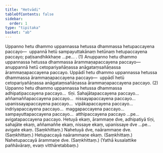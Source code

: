 ```yaml
---
title: "Hetvādi"
tableOfContents: false
sidebar:
  order: 1
type: "tipitaka"
basket: "ab"
---
```



<DynamicBreadcrumb />

<Division number="205">

<Paragraph number="779">
Uppanno hetu dhammo uppannassa hetussa dhammassa hetupaccayena paccayo—  uppannā hetū sampayuttakānaṃ hetūnaṃ hetupaccayena paccayo; paṭisandhikkhaṇe …pe… . (1)
</Paragraph>

<Paragraph number="780">
Anuppanno hetu dhammo uppannassa hetussa dhammassa ārammaṇapaccayena paccayo—  anuppannā hetū cetopariyañāṇassa anāgataṃsañāṇassa ārammaṇapaccayena paccayo. Uppādī hetu dhammo uppannassa hetussa dhammassa ārammaṇapaccayena paccayo—  uppādī hetū cetopariyañāṇassa anāgataṃsañāṇassa ārammaṇapaccayena paccayo. (2)
</Paragraph>

<Paragraph number="781">
Uppanno hetu dhammo uppannassa hetussa dhammassa adhipatipaccayena paccayo…  tīṇi.
</Paragraph>

<Paragraph number="782">
Sahajātapaccayena paccayo…  aññamaññapaccayena paccayo…  nissayapaccayena paccayo…  upanissayapaccayena paccayo…  vipākapaccayena paccayo…  indriyapaccayena paccayo…  maggapaccayena paccayo…  sampayuttapaccayena paccayo…  atthipaccayena paccayo …pe…  avigatapaccayena paccayo.
</Paragraph>

</Division>
<Division number="206">

<Paragraph number="783">
Hetuyā ekaṃ, ārammaṇe dve, adhipatiyā tīṇi, sahajāte ekaṃ, aññamaññe ekaṃ, nissaye ekaṃ, upanissaye dve …pe…  avigate ekaṃ. (Saṃkhittaṃ.)
</Paragraph>

<Paragraph number="784">
Nahetuyā dve, naārammaṇe dve. (Saṃkhittaṃ.)
</Paragraph>

<Paragraph number="785">
Hetupaccayā naārammaṇe ekaṃ. (Saṃkhittaṃ.)
</Paragraph>

<Paragraph number="786">
Nahetupaccayā ārammaṇe dve. (Saṃkhittaṃ.)
</Paragraph>

<Paragraph number="787">
(Yathā kusalattike pañhāvāraṃ, evaṃ vitthāretabbaṃ.)
</Paragraph>
</Division>